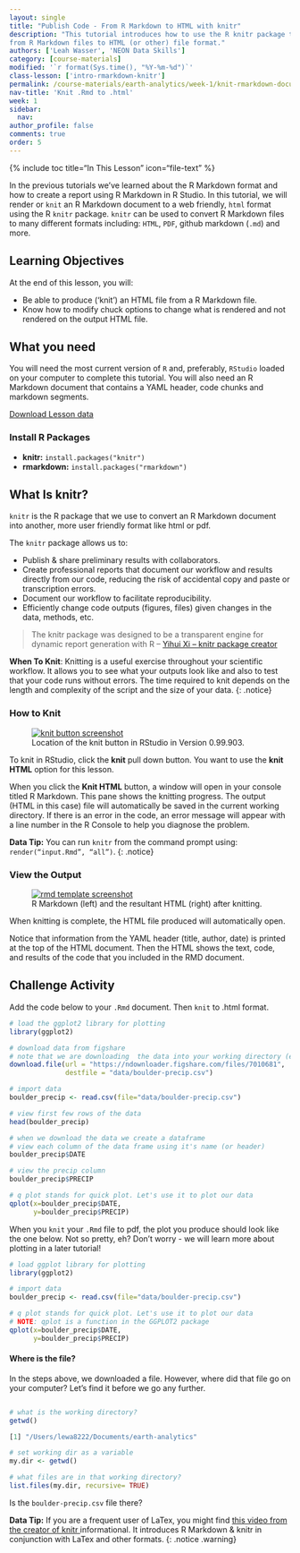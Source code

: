 ```yaml
---
layout: single
title: "Publish Code - From R Markdown to HTML with knitr"
description: "This tutorial introduces how to use the R knitr package to publish
from R Markdown files to HTML (or other) file format."
authors: ['Leah Wasser', 'NEON Data Skills']
category: [course-materials]
modified: '`r format(Sys.time(), "%Y-%m-%d")`'
class-lesson: ['intro-rmarkdown-knitr']
permalink: /course-materials/earth-analytics/week-1/knit-rmarkdown-document-to-pdf/
nav-title: 'Knit .Rmd to .html'
week: 1
sidebar:
  nav:
author_profile: false
comments: true
order: 5
---
```

{% include toc title="In This Lesson" icon="file-text" %}


In the previous tutorials we've learned about the R Markdown format and how
to create a report using R Markdown in R Studio. In this tutorial, we will
render or `knit` an R Markdown document to a web friendly, `html` format using
the R `knitr` package. `knitr` can be used to convert R Markdown files to many
different formats including: `HTML`, `PDF`, github markdown (`.md`) and more.

<div class='notice--success' markdown="1">

## <i class="fa fa-graduation-cap" aria-hidden="true"></i> Learning Objectives

At the end of this lesson, you will:

* Be able to produce (‘knit’) an HTML file from a R Markdown file.
* Know how to modify chuck options to change what is rendered and not rendered on the output HTML file.

## <i class="fa fa-check-square-o fa-2" aria-hidden="true"></i> What you need

You will need the most current version of `R` and, preferably, `RStudio` loaded on
your computer to complete this tutorial. You will also need an R Markdown
document that contains a YAML header, code chunks and markdown segments.

<a href="https://ndownloader.figshare.com/files/7010681" class="btn btn-success btn--x-large">
<i class="fa fa-download" aria-hidden="true"></i> Download Lesson data</a>

### Install R Packages

* **knitr:** `install.packages("knitr")`
* **rmarkdown:** `install.packages("rmarkdown")`

</div>

## What Is knitr?

`knitr` is the R package that we use to convert an R Markdown document into another,
more user friendly format like html or pdf.

The `knitr` package allows us to:

* Publish & share preliminary results with collaborators.
* Create professional reports that document our workflow and results directly
from our code, reducing the risk of accidental copy and paste or transcription errors.
* Document our workflow to facilitate reproducibility.
* Efficiently change code outputs (figures, files) given changes in the data, methods, etc.

>The knitr package was designed to be a transparent engine for dynamic report
generation with R --
<a href="http://yihui.name/knitr/" target="_blank"> Yihui Xi -- knitr package creator</a>



<i class="fa fa-star"></i> **When To Knit**: Knitting is a useful exercise
throughout your scientific workflow. It allows you to see what your outputs
look like and also to test that your code runs without errors.
The time required to knit depends on the length and complexity of the script
and the size of your data.
{: .notice}

### How to Knit

<figure>
	<a href="{{ site.baseurl }}/images/course-materials/earth-analytics/week-1/intro-knitr-rmd/KnitButton-screenshot.png">
	<img src="{{ site.baseurl }}/images/course-materials/earth-analytics/week-1/intro-knitr-rmd/KnitButton-screenshot.png" alt="knit button screenshot"></a>
	<figcaption> Location of the knit button in RStudio in Version 0.99.903.
	</figcaption>
</figure>

To knit in RStudio, click the **knit** pull down button. You want to use the
**knit HTML** option for this lesson.

When you click the **Knit HTML** button, a  window will open in your console
titled R Markdown. This
pane shows the knitting progress. The output (HTML in this case) file will
automatically be saved in the current working directory. If there is an error
in the code, an error message will appear with a line number in the R Console
to help you diagnose the problem.

<i class="fa fa-star"></i> **Data Tip:** You can run `knitr` from the command prompt
using: `render(“input.Rmd”, “all”)`.
{: .notice}


### View the Output

<figure>
	<a href="{{ site.baseurl }}/images/course-materials/earth-analytics/week-1/intro-knitr-rmd/Rmd-screenshot-html.png">
	<img src="{{ site.baseurl }}/images/course-materials/earth-analytics/week-1/intro-knitr-rmd/Rmd-screenshot-html.png" alt="rmd template screenshot"></a>
	<figcaption> R Markdown (left) and the resultant HTML (right) after knitting.
	</figcaption>
</figure>

When knitting is complete, the HTML file produced will automatically open.

Notice that information from the YAML header (title, author, date) is printed
at the top of the HTML document. Then the HTML shows the text, code, and
results of the code that you included in the RMD document.

<div class="notice--warning" markdown="1">

## <i class="fa fa-pencil-square-o" aria-hidden="true"></i> Challenge Activity

Add the code below to your `.Rmd` document. Then `knit` to .html format.

</div>

```r

# load the ggplot2 library for plotting
library(ggplot2)

# download data from figshare
# note that we are downloading  the data into your working directory (earth-analytics)
download.file(url = "https://ndownloader.figshare.com/files/7010681",
              destfile = "data/boulder-precip.csv")

# import data
boulder_precip <- read.csv(file="data/boulder-precip.csv")

# view first few rows of the data
head(boulder_precip)

# when we download the data we create a dataframe
# view each column of the data frame using it's name (or header)
boulder_precip$DATE

# view the precip column
boulder_precip$PRECIP

# q plot stands for quick plot. Let's use it to plot our data
qplot(x=boulder_precip$DATE,
      y=boulder_precip$PRECIP)

```

When you `knit` your `.Rmd` file to pdf, the plot you produce should look like
the one below. Not so pretty, eh? Don't worry - we will learn more about plotting
in a later tutorial!

```r

# load ggplot library for plotting
library(ggplot2)

# import data
boulder_precip <- read.csv(file="data/boulder-precip.csv")

# q plot stands for quick plot. Let's use it to plot our data
# NOTE: qplot is a function in the GGPLOT2 package
qplot(x=boulder_precip$DATE,
      y=boulder_precip$PRECIP)

```


#### Where is the file?

In the steps above, we downloaded a file. However, where did that file go on your
computer? Let's find it before we go any further.

```r

# what is the working directory?
getwd()

[1] "/Users/lewa8222/Documents/earth-analytics"

# set working dir as a variable
my.dir <- getwd()

# what files are in that working directory?
list.files(my.dir, recursive= TRUE)
```
Is the `boulder-precip.csv` file there?

<i class="fa fa-star"></i> **Data Tip:** If you are a frequent user of LaTex,
you might find
<a href="http://cdn.screenr.com/video/8352c25b-7324-4134-970b-b7c427381adb.mp4" target="_blank">this video from the creator of knitr </a>
informational. It introduces R Markdown & knitr in conjunction with LaTex and
other formats.
{: .notice .warning}

